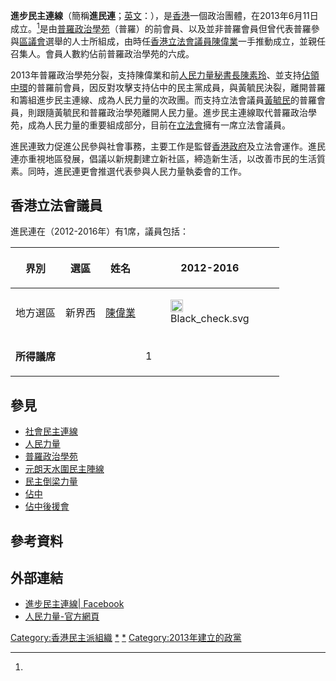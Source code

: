 {{香港政黨表
|中文名稱 = 進步民主連線
|英文名稱 = Progressive Democratic Alliance
|黨徽文件名 = [[File:Progressive_Democratic_Alliance-LOGO.jpg|180px]]
|色彩編碼=black
|組織形式=
|註冊編號=
|頭銜1= 召集人
|姓名1= [[陳偉業|陳偉業]]
|頭銜2= 秘書長
|姓名2= [[陳素玲|陳素玲]]
|創立= 2013年6月11日<ref name="進民連成立">{{cite web|author=ccbenny|title=進步民主連線成立大會|url=http://forum.memehk.com/forum.php?mod=viewthread&tid=3192|publisher=謎米香港|date=2013-06-13|accessdate=|language=|deadurl=yes|archiveurl=https://archive.is/20130705205210/http://forum.memehk.com/forum.php?mod=viewthread&tid=3192|archivedate=2013-07-05}}</ref>
|總部 = 
|黨員人數=约200
|象徵顏色=
|政黨黨歌=
|政黨口號=
|立法會議席 = {{Infobox political party/seats|0|70|hex=#FFDD33}}
|區議會議席 = {{Infobox political party/seats|0|507|hex=#e0050d}}
|政治派系 = [[泛民主派|泛民主派]]
|意識形態 = [[進步主義|進步主義]]<br>[[社會民主主義|社會民主主義]]<br>[[直接民主|直接民主]]
|網站 = https://www.facebook.com/hongkongpda
}}

'''進步民主連線'''（簡稱'''進民連'''；[[英文|英文]]：{{lang|en|'''Progressive Democratic Alliance'''}}），是[[香港|香港]]一個政治團體，在2013年6月11日成立。<ref name="進民連成立"/>是由[[普羅政治學苑|普羅政治學苑]]（普羅）的前會員、以及並非普羅會員但曾代表普羅參與[[香港區議會|區議會]]選舉的人士所組成，由時任[[香港立法會議員|香港立法會議員]][[陳偉業|陳偉業]]一手推動成立，並親任召集人。會員人數約佔前普羅政治學苑的六成。

2013年普羅政治學苑分裂，支持陳偉業和前[[人民力量|人民力量]][[秘書長|秘書長]][[陳素玲|陳素玲]]、並支持[[讓愛與和平佔領中環|佔領中環]]的普羅前會員，因反對攻擊支持佔中的民主黨成員，與黃毓民決裂，離開普羅和籌組進步民主連線、成為人民力量的次政團。而支持立法會議員[[黃毓民|黃毓民]]的普羅會員，則跟隨黃毓民和普羅政治學苑離開人民力量。進步民主連線取代普羅政治學苑，成為人民力量的重要組成部分，目前在[[香港立法會|立法會]]擁有一席立法會議員。

進民連致力促進公民參與社會事務，主要工作是監督[[香港政府|香港政府]]及立法會運作。進民連亦重視地區發展，倡議以新規劃建立新社區，締造新生活，以改善市民的生活質素。同時，進民連更會推選代表參與人民力量執委會的工作。

==香港立法會議員==
進民連在（2012-2016年）有1席，議員包括：
{| class="wikitable" border="3"
|+ 
! 界別 !! 選區 !! 姓名 !! 2012-2016
|-
|rowspan=1|地方選區||新界西||[[陳偉業|陳偉業]]||[[File:Black_check.svg|20px]]
|-
|'''所得議席'''||||||1
|}

==參見==
* [[社會民主連線|社會民主連線]]
* [[人民力量|人民力量]]
* [[普羅政治學苑|普羅政治學苑]]
* [[元朗天水圍民主陣線|元朗天水圍民主陣線]]
* [[民主倒梁力量|民主倒梁力量]]
* [[佔中|佔中]]
* [[佔中後援會|佔中後援會]]

==參考資料==
{{reflist}}

==外部連結==
* [https://www.facebook.com/hongkongpda 進步民主連線| Facebook]
* [http://www.peoplepower.hk 人民力量-官方網頁] {{Wayback|url=http://www.peoplepower.hk/ |date=20160224090648 }}

{{人民力量}}
{{香港政黨}}

[[Category:香港民主派組織|Category:香港民主派組織]] 
[[Category:人民力量|*]]
[[Category:進步民主連線|*]]
[[Category:2013年建立的政黨|Category:2013年建立的政黨]]